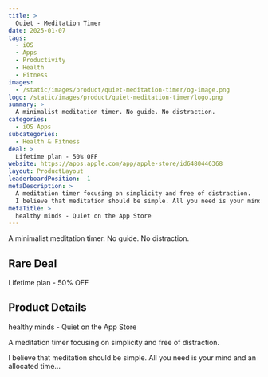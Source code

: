 ```yaml
---
title: >
  Quiet - Meditation Timer
date: 2025-01-07
tags:
  - iOS
  - Apps
  - Productivity
  - Health
  - Fitness
images:
  - /static/images/product/quiet-meditation-timer/og-image.png
logo: /static/images/product/quiet-meditation-timer/logo.png
summary: >
  A minimalist meditation timer. No guide. No distraction.
categories:
  - iOS Apps
subcategories:
  - Health & Fitness
deal: >
  Lifetime plan - 50% OFF
website: https://apps.apple.com/app/apple-store/id6480446368
layout: ProductLayout
leaderboardPosition: -1
metaDescription: >
  A meditation timer focusing on simplicity and free of distraction.
  I believe that meditation should be simple. All you need is your mind and an allocated time…
metaTitle: >
  ‎healthy minds - Quiet on the App Store
---
```

A minimalist meditation timer. No guide. No distraction.

## Rare Deal

Lifetime plan - 50% OFF

## Product Details

‎healthy minds - Quiet on the App Store

A meditation timer focusing on simplicity and free of distraction.

I believe that meditation should be simple. All you need is your mind and an allocated time…
